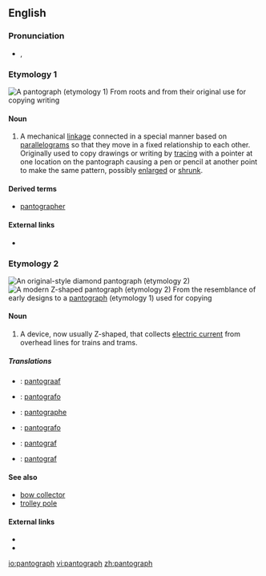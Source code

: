 ==English==

===Pronunciation===
* {{a|UK}} {{IPA|/ˈpænt.ə.gɹæf/}}, {{SAMPA|/"p{nt.@.gr{f/}}

===Etymology 1===
[[Image:Pantograph (cropped).jpg|thumb|A '''pantograph''' (etymology 1)]]
From {{Gr.}} roots {{term|sc=Grek|παντ-||all, every}} and {{term|sc=Grek|γραφ||to write}} from their original use for copying writing

====Noun====
{{en-noun}}

# A mechanical [[linkage]] connected in a special manner based on [[parallelogram]]s so that they move in a fixed relationship to each other.  Originally used to copy drawings or writing by [[tracing]] with a pointer at one location on the pantograph causing a pen or pencil at another point to make the same pattern, possibly [[enlarged]] or [[shrunk]].

====Derived terms====
*[[pantographer]]

====External links====
* {{pedialite|Pantograph}}

===Etymology 2===
[[Image:Schynige Platte diamond pantograph.jpg|thumb|An original-style diamond '''pantograph''' (etymology 2)]]
[[Image:Pantograaf lichtrail.jpg|thumb|A modern Z-shaped '''pantograph''' (etymology 2)]]
From the resemblance of early designs to a [[#Etymology 1|pantograph]] (etymology 1) used for copying

====Noun====
{{en-noun}}

# {{rail transport}} A device, now usually Z-shaped, that collects [[electric current]] from overhead lines for trains and trams.

=====Translations=====
{{trans-top|rail transport: Device that collects electric current from overhead lines}}
{{trans-mid}}
{{trans-bottom}}
{{checktrans-top}}
* {{ttbc|Dutch}}: [[pantograaf]]
* {{ttbc|Esperaton}}: [[pantografo]]
* {{ttbc|French}}: [[pantographe]]
{{trans-mid}}
* {{ttbc|Italian}}: [[pantografo]]
* {{ttbc|Norweigian}}: [[pantograf]]
* {{ttbc|Polish}}: [[pantograf]]
{{tras-mid}}

====See also====
* [[bow collector]]
* [[trolley pole]]

====External links====
* {{pedialite|Pantograph (rail)}}
* {{commonslite|Category:Pantographs|Pantographs}}

[[io:pantograph]]
[[vi:pantograph]]
[[zh:pantograph]]